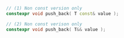```cpp
// (1) Non const version only
constexpr void push_back( T const& value );

// (2) Non const verison only
constexpr void push_back( T&& value );
```